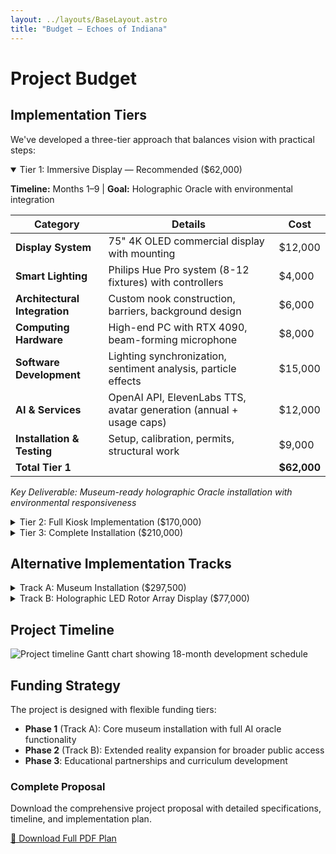 ```yaml
---
layout: ../layouts/BaseLayout.astro
title: "Budget — Echoes of Indiana"
---
```



<NavBar />

<div class="max-w-4xl mx-auto px-4 py-16">

# Project Budget

## Implementation Tiers

We've developed a three-tier approach that balances vision with practical steps:

<div class="space-y-8">

<details class="bg-brand-navy/30 rounded-lg border border-brand-teal/20 overflow-hidden" open>
  <summary class="px-6 py-4 bg-brand-teal/10 cursor-pointer hover:bg-brand-teal/20 transition-colors font-bold text-brand-teal">
    Tier 1: Immersive Display — Recommended ($62,000)
  </summary>
  <div class="p-6">
    
**Timeline:** Months 1–9 | **Goal:** Holographic Oracle with environmental integration

| Category | Details | Cost |
|----------|---------|------|
| **Display System** | 75" 4K OLED commercial display with mounting | $12,000 |
| **Smart Lighting** | Philips Hue Pro system (8-12 fixtures) with controllers | $4,000 |
| **Architectural Integration** | Custom nook construction, barriers, background design | $6,000 |
| **Computing Hardware** | High-end PC with RTX 4090, beam-forming microphone | $8,000 |
| **Software Development** | Lighting synchronization, sentiment analysis, particle effects | $15,000 |
| **AI & Services** | OpenAI API, ElevenLabs TTS, avatar generation (annual + usage caps) | $12,000 |
| **Installation & Testing** | Setup, calibration, permits, structural work | $9,000 |
| **Total Tier 1** | | **$62,000** |

*Key Deliverable: Museum-ready holographic Oracle installation with environmental responsiveness*

  </div>
</details>

<details class="bg-brand-navy/30 rounded-lg border border-brand-magenta/20 overflow-hidden">
  <summary class="px-6 py-4 bg-brand-magenta/10 cursor-pointer hover:bg-brand-magenta/20 transition-colors font-bold text-brand-magenta">
    Tier 2: Full Kiosk Implementation ($170,000)
  </summary>
  <div class="p-6">
    
**Timeline:** Months 7–15 | **Goal:** Museum-ready interactive installation

| Category | Details | Cost |
|----------|---------|------|
| **Hardware & Equipment** | 10k-lumen laser projector, RTX 4090 workstation, mic array, kiosk | $40,000 |
| **Software & Licenses** | AI services, Unity/Unreal licenses, TTS services | $15,000 |
| **Development Team** | Software developer, 3D artist, conversation designer (7 months) | $100,000 |
| **Multi-Persona Architecture** | Modular system supporting 3-5 Indiana figures | *Included* |
| **Testing & Iteration** | User testing, focus groups, system refinement | $5,000 |
| **Training & Documentation** | Staff training, maintenance guides, admin systems | $10,000 |
| **Total Tier 2** | | **$170,000** |

*Key Deliverable: Public-ready kiosk with real-time voice interaction and multiple personas*

  </div>
</details>

<details class="bg-brand-navy/30 rounded-lg border border-brand-amber/20 overflow-hidden">
  <summary class="px-6 py-4 bg-brand-amber/10 cursor-pointer hover:bg-brand-amber/20 transition-colors font-bold text-brand-amber">
    Tier 3: Complete Installation ($210,000)
  </summary>
  <div class="p-6">
    
**Timeline:** Months 15–24 | **Goal:** Full holographic experience

| Category | Details | Cost |
|----------|---------|------|
| **Hardware** | Proto hologram unit OR custom OLED cube, multi-GPU systems | $90,000 |
| **Development & Personnel** | Expanded team, AI model fine-tuning, additional personas | $80,000 |
| **Licensing & Content** | Historical figure rights, software licenses | $15,000 |
| **Installation** | AV integration, mounting, calibration, permits | $15,000 |
| **Sustainability Setup** | Maintenance contracts, spare parts, monitoring systems | *Included* |
| **Contingency & Growth** | Unexpected expenses, enhancement opportunities | $10,000 |
| **Total Tier 3** | | **$210,000** |

*Key Deliverable: Full 3D Oracle installation with complete character library*

  </div>
</details>

## Alternative Implementation Tracks

<details class="bg-brand-navy/30 rounded-lg border border-brand-teal/20 overflow-hidden">
  <summary class="px-6 py-4 bg-brand-teal/10 cursor-pointer hover:bg-brand-teal/20 transition-colors font-bold text-brand-teal">
    Track A: Museum Installation ($297,500)
  </summary>
  <div class="p-6">
    
**Phase 1 – Portable Kiosk (55″ Transparent OLED)**

| Item | Cost |
|------|------|
| LG 55EW5G OLED + pedestal | $18,000 |
| RTX 4090 workstation + UPS | $8,000 |
| Mic / depth / directional speaker | $3,500 |
| Unreal development (3 months) | $40,000 |
| AI tokens + 10% buffer | $3,000 |
| **Phase 1 Total** | **$72,500** |

**Phase 2 – Landmark Scrim Wall**

| Item | Cost |
|------|------|
| 8×8 ft Hologauze + 12 klm laser projector + hush box | $35,000 |
| Secondary workstation (fail-over) | $9,000 |
| Truss, black drape, light grid | $12,000 |
| Unreal polish, crowd queuing | $18,000 |
| Install, marketing, 10% buffer | $91,000 |
| **Phase 2 Total** | **≈ $225,000** |

  </div>
</details>

<details class="bg-brand-navy/30 rounded-lg border border-brand-amber/20 overflow-hidden">
  <summary class="px-6 py-4 bg-brand-amber/10 cursor-pointer hover:bg-brand-amber/20 transition-colors font-bold text-brand-amber">
    Track B: Holographic LED Rotor Array Display ($77,000)
  </summary>
  <div class="p-6">
    
| Item | Cost |
|------|------|
| 4 × 65 cm holographic LED rotor units + controller | $20,000 |
| Acrylic baffle, steel frame | $4,000 |
| Workstation | $8,000 |
| Sensor stack | $3,500 |
| Unreal dev (4 months) + AI | $40,000 |
| Contingency | $1,500 |
| **Total Track B** | **$77,000** |

*Note: LED rotor operation ~60 dB after sound baffling; monthly maintenance required; optimal visibility in controlled lighting environments.*

  </div>
</details>

</div>

## Project Timeline

<div class="my-12">
  <img src="/img/timeline.png" alt="Project timeline Gantt chart showing 18-month development schedule" class="w-full rounded-lg shadow-lg" />
</div>

## Funding Strategy

The project is designed with flexible funding tiers:

- **Phase 1** (Track A): Core museum installation with full AI oracle functionality
- **Phase 2** (Track B): Extended reality expansion for broader public access
- **Phase 3**: Educational partnerships and curriculum development

<div class="mt-12 p-6 bg-brand-magenta/10 rounded-lg border border-brand-magenta/20">
  <h3 class="text-brand-magenta text-xl font-bold mb-4">Complete Proposal</h3>
  <p class="text-gray-300 mb-4">
    Download the comprehensive project proposal with detailed specifications, timeline, and implementation plan.
  </p>
  <a 
    href="/docs/echoes-indiana-full-proposal.pdf" 
    download 
    class="inline-flex items-center px-4 py-2 bg-brand-magenta text-white font-medium rounded hover:bg-brand-magenta/80 transition-colors"
  >
    📄 Download Full PDF Plan
  </a>
</div>

</div>